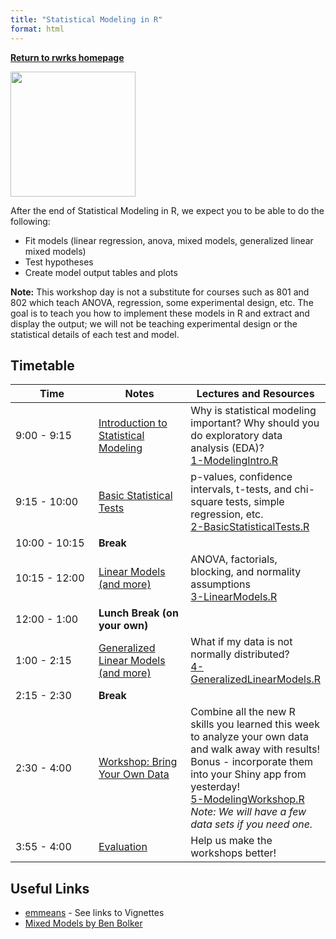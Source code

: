 ```yaml
---
title: "Statistical Modeling in R"
format: html
---
```


[**Return to rwrks homepage**](http://unl-statistics.github.io/R-workshops/)

![](https://socialsciences.mcmaster.ca/jfox/Books/Companion/car-hex.png){fig-alt="car hex sticker" width="200px"}


After the end of Statistical Modeling in R, we expect you to be able to do the following:

-   Fit models (linear regression, anova, mixed models, generalized linear mixed models)
-   Test hypotheses
-   Create model output tables and plots

**Note:** This workshop day is not a substitute for courses such as 801 and 802 which teach ANOVA, regression, some experimental design, etc. 
The goal is to teach you how to implement these models in R and extract and display the output; we will not be teaching experimental design or the statistical details of each test and model.

## Timetable

| Time          | Notes                                                                        | Lectures and Resources                                                                                                                                                                                                                                                          |
|------------------------|------------------------|------------------------|
| 9:00 - 9:15   | [Introduction to Statistical Modeling](slides/1-ModelingIntro.html)           | Why is statistical modeling important? Why should you do exploratory data analysis (EDA)? <br/> [1-ModelingIntro.R](code/1-ModelingIntro.R)                                                                                                                                     |
| 9:15 - 10:00  | [Basic Statistical Tests](slides/2-BasicStatisticalTests.html)                | p-values, confidence intervals, t-tests, and chi-square tests, simple regression, etc. <br/> [2-BasicStatisticalTests.R](code/2-BasicStatisticalTests.R)                                                                                                                        |
| 10:00 - 10:15 | **Break**                                                                    |                                                                                                                                                                                                                                                                                 |
| 10:15 - 12:00 | [Linear Models (and more)](slides/3-LinearModels.html)                        | ANOVA, factorials, blocking, and normality assumptions <br/> [3-LinearModels.R](code/3-LinearModels.R)                                                                                                                                                                          |
| 12:00 - 1:00  | **Lunch Break (on your own)**                                                |                                                                                                                                                                                                                                                                                 |
| 1:00 - 2:15   | [Generalized Linear Models (and more)](slides/4-GeneralizedLinearModels.html) | What if my data is not normally distributed? <br/>[4-GeneralizedLinearModels.R](code/4-GeneralizedLinearModels.R)                                                                                                                                                               |
| 2:15 - 2:30   | **Break**                                                                    |                                                                                                                                                                                                                                                                                 |
| 2:30 - 4:00   | [Workshop: Bring Your Own Data](slides/5-Workshop.html)                       | Combine all the new R skills you learned this week to analyze your own data and walk away with results! Bonus - incorporate them into your Shiny app from yesterday! <br/>[5-ModelingWorkshop.R](code/5-Workshop.R) <br/> *Note: We will have a few data sets if you need one.* |
| 3:55 - 4:00   | [Evaluation](https://forms.gle/nEvYK9C7YYKhtLLB7)                            | Help us make the workshops better!                                                                                                                                                                                                                                              |

## Useful Links

-   [emmeans](https://cran.r-project.org/web/packages/emmeans/) - See links to Vignettes
-   [Mixed Models by Ben Bolker](https://bbolker.github.io/mixedmodels-misc/glmmFAQ.html)
